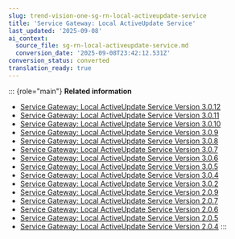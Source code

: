 ```yaml
---
slug: trend-vision-one-sg-rn-local-activeupdate-service
title: 'Service Gateway: Local ActiveUpdate Service'
last_updated: '2025-09-08'
ai_context:
  source_file: sg-rn-local-activeupdate-service.md
  conversion_date: '2025-09-08T23:42:12.531Z'
conversion_status: converted
translation_ready: true
---
```


::: {role="main"}
**Related information**

- [Service Gateway: Local ActiveUpdate Service Version 3.0.12](service-gateway-lau-ver-3012.mdx)
- [Service Gateway: Local ActiveUpdate Service Version 3.0.11](service-gateway-lau-ver-3011.mdx)
- [Service Gateway: Local ActiveUpdate Service Version 3.0.10](service-gateway-lau-ver-3010.mdx)
- [Service Gateway: Local ActiveUpdate Service Version 3.0.9](service-gateway-lau-ver-309.mdx)
- [Service Gateway: Local ActiveUpdate Service Version 3.0.8](service-gateway-lau-ver-308.mdx)
- [Service Gateway: Local ActiveUpdate Service Version 3.0.7](service-gateway-lau-ver-307.mdx)
- [Service Gateway: Local ActiveUpdate Service Version 3.0.6](service-gateway-lau-ver-306.mdx)
- [Service Gateway: Local ActiveUpdate Service Version 3.0.5](sg-au-3-0-5.mdx)
- [Service Gateway: Local ActiveUpdate Service Version 3.0.4](sg-au-3-0-4.mdx)
- [Service Gateway: Local ActiveUpdate Service Version 3.0.2](sg-au-version-3-0-2.mdx)
- [Service Gateway: Local ActiveUpdate Service Version 2.0.9](sg-au-version-2-0-9.mdx)
- [Service Gateway: Local ActiveUpdate Service Version 2.0.7](sg-au-version-2-0-7.mdx)
- [Service Gateway: Local ActiveUpdate Service Version 2.0.6](sg-au-service-version-2-0-6.mdx)
- [Service Gateway: Local ActiveUpdate Service Version 2.0.5](sg-au-2-0-5.mdx)
- [Service Gateway: Local ActiveUpdate Service Version 2.0.4](sg-au-2-0-4.mdx)
:::
